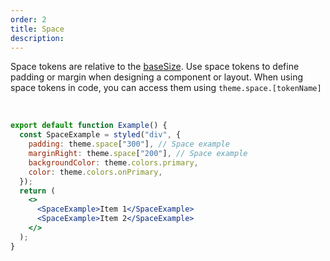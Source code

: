 ```yaml
---
order: 2
title: Space
description:
---
```


Space tokens are relative to the [baseSize](/foundations/base).
Use space tokens to define padding or margin when designing a component or layout.
When using space tokens in code, you can access them using `theme.space.[tokenName]`

<BR />

```jsx withPreview
export default function Example() {
  const SpaceExample = styled("div", {
    padding: theme.space["300"], // Space example
    marginRight: theme.space["200"], // Space example
    backgroundColor: theme.colors.primary,
    color: theme.colors.onPrimary,
  });
  return (
    <>
      <SpaceExample>Item 1</SpaceExample>
      <SpaceExample>Item 2</SpaceExample>
    </>
  );
}
```

<Table
  headers={["Name", "Value", "Calculated", "Description"]}
  useTokenData={true}
  data={"space"}
  calculateValue
/>
